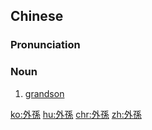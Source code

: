 {{also|外孙}}
==Chinese==
{{zh-forms|s=外孙}}

===Pronunciation===
{{zh-pron
|m=wàisūn
|c=ngoi6 syun1
|h=pfs=ngoi-sûn
|mn=gōa-sun
|cat=n
}}

===Noun===
{{zh-noun}}

# [[grandson]] {{gloss|daughter's son}}

{{zh-cat|Family}}

[[ko:外孫]]
[[hu:外孫]]
[[chr:外孫]]
[[zh:外孫]]
